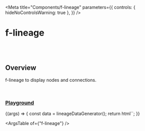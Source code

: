 
<Meta
  title="Components/f-lineage"
  parameters={{
    controls: { hideNoControlsWarning: true },
  }}
/>

# f-lineage

<br />
<br />

## Overview

<f-div direction="column" gap="x-small" height="hug-content">
  <f-icon-button icon="i-delete" type="transparent"></f-icon-button>
  <f-icon-button icon="i-edit" type="transparent"></f-icon-button>
</f-div>

f-lineage to display nodes and connections.

<br />

### [Playground](/story/components-f-lineage--playground)

<Canvas>
  <Story
    name="Playground"
    argTypes={{
      direction: {
        control: "select",
        options: ["horizontal", "vertical"],
      },
      data: {
        control: "object",
      },
      padding: {
        control: "number",
      },
      gap: {
        control: "number",
      },
      ["node-size"]: {
        control: "object",
      },
      ["children-node-size"]: {
        control: "object",
      },
      ["max-childrens"]: {
        control: "number",
      },
    }}
    args={{
      direction: "horizontal",
      data: [
        {
          id: "level1_1",
          to: [
            {
              id: "level1_2_1",
            },
            {
              id: "level1_2_2",
              to: [
                {
                  id: "level1_3_1",
                  to: [
                    {
                      id: "level1_4_1",
                    },
                    {
                      id: "level1_4_2",
                    },
                  ],
                },
              ],
            },
          ],
          children: [
            {
              id: "child1",
            },
            {
              id: "child2",
            },
            {
              id: "child3",
            },
            {
              id: "child4",
            },
            {
              id: "child5",
            },
            {
              id: "child6",
            },
            {
              id: "child7",
            },
            {
              id: "child8",
            },
            {
              id: "child9",
            },
            {
              id: "child10",
            },
            {
              id: "child11",
            },
            {
              id: "child12",
            },
            {
              id: "child13",
            },
            {
              id: "child14",
            },
            {
              id: "child15",
            },
            {
              id: "child16",
            },
          ],
        },
        {
          id: "level1_2",
          to: [
            {
              id: "level2_2_1",
              children: [
                {
                  id: "child1_2_2_1",
                },
                {
                  id: "child2_2_2_1",
                },
              ],
            },
            {
              id: "level2_2_2",
              to: [
                {
                  id: "level2_3_1",
                  to: [
                    {
                      id: "level2_4_1",
                    },
                  ],
                },
              ],
            },
            {
              id: "level2_2_3",
              to: [
                {
                  id: "node1",
                },
              ],
            },
          ],
        },
        {
          id: "level1_3",
          to: [
            {
              id: "level3_2_1",
            },
            {
              id: "level3_2_2",
            },
          ],
        },
      ],
      padding: 16,
      gap: 100,
      ["node-size"]: { width: 200, height: 52 },
      ["children-node-size"]: { width: 200, height: 32 },
      ["max-childrens"]: 8,
    }}
  >
    {(args) => {
      const data = lineageDataGenerator();
      return html`<f-lineage
        .direction=${args.direction}
        .data=${data}
        .padding=${args.padding}
        .gap=${args.gap}
        .node-size=${args["node-size"]}
        .children-node-size=${args["children-node-size"]}
        .max-childrens=${args["max-childrens"]}
      ></f-lineage>`;
    }}
  </Story>
</Canvas>

<br />

<ArgsTable of={"f-lineage"} />
